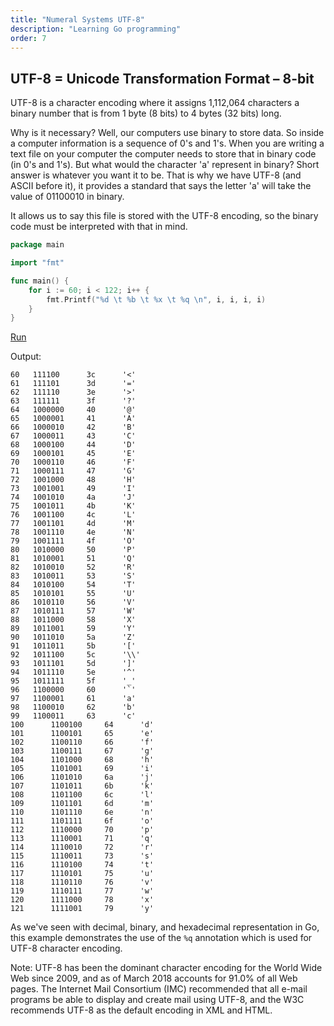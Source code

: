 ```yaml
---
title: "Numeral Systems UTF-8"
description: "Learning Go programming"
order: 7
---
```


## UTF-8 = Unicode Transformation Format – 8-bit

UTF-8 is a character encoding where it assigns 1,112,064 characters a binary number that is from 1 byte (8 bits) to 4 bytes (32 bits) long.

Why is it necessary? Well, our computers use binary to store data. So inside a computer information is a sequence of 0's and 1's. 
When you are writing a text file on your computer the computer needs to store that in binary code (in 0's and 1's). But what would the character 'a' represent in binary? Short answer is whatever you want it to be. That is why we have UTF-8 (and ASCII before it), it provides a standard that says the letter 'a' will take the value of 01100010 in binary. 

It allows us to say this file is stored with the UTF-8 encoding, so the binary code must be interpreted with that in mind.

```go
package main

import "fmt"

func main() {
	for i := 60; i < 122; i++ {
		fmt.Printf("%d \t %b \t %x \t %q \n", i, i, i, i)
	}
}
```

[Run](https://play.golang.org/p/pDZK6lHdtfL)

Output:
```
60 	 111100 	 3c 	 '<' 
61 	 111101 	 3d 	 '=' 
62 	 111110 	 3e 	 '>' 
63 	 111111 	 3f 	 '?' 
64 	 1000000 	 40 	 '@' 
65 	 1000001 	 41 	 'A' 
66 	 1000010 	 42 	 'B' 
67 	 1000011 	 43 	 'C' 
68 	 1000100 	 44 	 'D' 
69 	 1000101 	 45 	 'E' 
70 	 1000110 	 46 	 'F' 
71 	 1000111 	 47 	 'G' 
72 	 1001000 	 48 	 'H' 
73 	 1001001 	 49 	 'I' 
74 	 1001010 	 4a 	 'J' 
75 	 1001011 	 4b 	 'K' 
76 	 1001100 	 4c 	 'L' 
77 	 1001101 	 4d 	 'M' 
78 	 1001110 	 4e 	 'N' 
79 	 1001111 	 4f 	 'O' 
80 	 1010000 	 50 	 'P' 
81 	 1010001 	 51 	 'Q' 
82 	 1010010 	 52 	 'R' 
83 	 1010011 	 53 	 'S' 
84 	 1010100 	 54 	 'T' 
85 	 1010101 	 55 	 'U' 
86 	 1010110 	 56 	 'V' 
87 	 1010111 	 57 	 'W' 
88 	 1011000 	 58 	 'X' 
89 	 1011001 	 59 	 'Y' 
90 	 1011010 	 5a 	 'Z' 
91 	 1011011 	 5b 	 '[' 
92 	 1011100 	 5c 	 '\\' 
93 	 1011101 	 5d 	 ']' 
94 	 1011110 	 5e 	 '^' 
95 	 1011111 	 5f 	 '_' 
96 	 1100000 	 60 	 '`' 
97 	 1100001 	 61 	 'a' 
98 	 1100010 	 62 	 'b' 
99 	 1100011 	 63 	 'c' 
100 	 1100100 	 64 	 'd' 
101 	 1100101 	 65 	 'e' 
102 	 1100110 	 66 	 'f' 
103 	 1100111 	 67 	 'g' 
104 	 1101000 	 68 	 'h' 
105 	 1101001 	 69 	 'i' 
106 	 1101010 	 6a 	 'j' 
107 	 1101011 	 6b 	 'k' 
108 	 1101100 	 6c 	 'l' 
109 	 1101101 	 6d 	 'm' 
110 	 1101110 	 6e 	 'n' 
111 	 1101111 	 6f 	 'o' 
112 	 1110000 	 70 	 'p' 
113 	 1110001 	 71 	 'q' 
114 	 1110010 	 72 	 'r' 
115 	 1110011 	 73 	 's' 
116 	 1110100 	 74 	 't' 
117 	 1110101 	 75 	 'u' 
118 	 1110110 	 76 	 'v' 
119 	 1110111 	 77 	 'w' 
120 	 1111000 	 78 	 'x' 
121 	 1111001 	 79 	 'y'
```

As we've seen with decimal, binary, and hexadecimal representation in Go, this example demonstrates the use of the `%q` annotation which is used for UTF-8 character encoding.

Note: UTF-8 has been the dominant character encoding for the World Wide Web since 2009, and as of March 2018 accounts for 91.0% of all Web pages. The Internet Mail Consortium (IMC) recommended that all e-mail programs be able to display and create mail using UTF-8, and the W3C recommends UTF-8 as the default encoding in XML and HTML.


